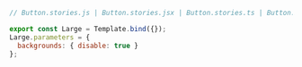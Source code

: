 ```js
// Button.stories.js | Button.stories.jsx | Button.stories.ts | Button.stories.tsx

export const Large = Template.bind({});
Large.parameters = {
  backgrounds: { disable: true }
};
```